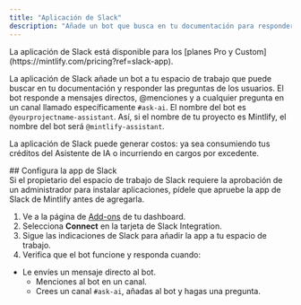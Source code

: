 ```yaml
---
title: "Aplicación de Slack"
description: "Añade un bot que busca en tu documentación para responder preguntas en tu espacio de trabajo de Slack"
---
```


<Info>
  La aplicación de Slack está disponible para los [planes Pro y Custom](https://mintlify.com/pricing?ref=slack-app).
</Info>

La aplicación de Slack añade un bot a tu espacio de trabajo que puede buscar en tu documentación y responder las preguntas de los usuarios. El bot responde a mensajes directos, @menciones y a cualquier pregunta en un canal llamado específicamente `#ask-ai`. El nombre del bot es `@yourprojectname-assistant`. Así, si el nombre de tu proyecto es Mintlify, el nombre del bot será `@mintlify-assistant`.

La aplicación de Slack puede generar costos: ya sea consumiendo tus créditos del Asistente de IA o incurriendo en cargos por excedente.

<div id="set-up-the-slack-app">
  ## Configura la app de Slack
</div>

<Note>
  Si el propietario del espacio de trabajo de Slack requiere la aprobación de un administrador para instalar aplicaciones, pídele que apruebe la app de Slack de Mintlify antes de agregarla.
</Note>

1. Ve a la página de [Add-ons](https://dashboard.mintlify.com/products/addons) de tu dashboard.
2. Selecciona **Connect** en la tarjeta de Slack Integration.
3. Sigue las indicaciones de Slack para añadir la app a tu espacio de trabajo.
4. Verifica que el bot funcione y responda cuando:

- Le envíes un mensaje directo al bot.
  - Menciones al bot en un canal.
  - Crees un canal `#ask-ai`, añadas al bot y hagas una pregunta.